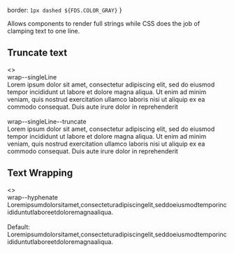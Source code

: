 
  border: `1px dashed ${FDS.COLOR_GRAY}`
}


<Meta title="Style Utilities/Text flow"  />

Allows components to render full strings while CSS
does the job of clamping text to one line.

## Truncate text

<Story name="Truncate text">
  <>
    <ClassTableLayout
      headers={['class', 'description']}
      rows={[
        ['wrap--singleLine', 'Forces text to a single line (nowrap).'],
        ['wrap--singleLine--truncate', 'Forces text to a single line (nowrap) and truncates with "..." entity.'],
      ]} 
    />
    <div style={labelStyle}>wrap--singleLine</div>
    <div className="wrap--singleLine border--all" style={{ ...wrapBorderStyle, width: wrapWidth, overflow: "hidden" }}>
      Lorem ipsum dolor sit amet, consectetur adipiscing elit,
      sed do eiusmod tempor incididunt ut labore et dolore
      magna aliqua. Ut enim ad minim veniam, quis nostrud
      exercitation ullamco laboris nisi ut aliquip ex ea
      commodo consequat. Duis aute irure dolor in reprehenderit
    </div>
    <br />
    <div style={labelStyle}>wrap--singleLine--truncate</div>
    <div className="wrap--singleLine--truncate border--all" style={{ ...wrapBorderStyle, width: wrapWidth }}>
      Lorem ipsum dolor sit amet, consectetur adipiscing elit,
      sed do eiusmod tempor incididunt ut labore et dolore
      magna aliqua. Ut enim ad minim veniam, quis nostrud
      exercitation ullamco laboris nisi ut aliquip ex ea
      commodo consequat. Duis aute irure dolor in reprehenderit
    </div>
  </>
</Story>

## Text Wrapping

<Story name="Text Wrapping">
  <>
    <ClassTableLayout
      headers={['class', 'description']}
      rows={[
        ['wrap--hyphenate', 'Allows breaking on word, displaying hyphenation'],
      ]} 
    />
    <div style={labelStyle}>wrap--hyphenate</div>
    <div className="wrap--hyphenate" style={{ ...wrapBorderStyle, overflow: "hidden", width: wrapWidth }}>
      Loremipsumdolorsitamet,consecteturadipiscingelit,seddoeiusmodtemporincididuntutlaboreetdoloremagnaaliqua.
    </div>
    <br />
    <div>Default:</div>
    <div style={{ ...wrapBorderStyle, overflow: "hidden", width: wrapWidth }}>
      Loremipsumdolorsitamet,consecteturadipiscingelit,seddoeiusmodtemporincididuntutlaboreetdoloremagnaaliqua.
    </div>
  </>
</Story>
